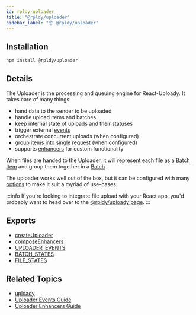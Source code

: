 ```yaml
---
id: rpldy-uploader
title: "@rpldy/uploader"
sidebar_label: "📦 @rpldy/uploader"
---
```


## Installation

```bash npm2yarn
npm install @rpldy/uploader
```

## Details

The Uploader is the processing and queuing engine for React-Uploady.
It takes care of many things:

- hand data to the sender to be uploaded
- handle upload items and batches
- keep internal state of uploads and their statuses
- trigger external [events](../api/uploader#events)
- orchestrate concurrent uploads (when configured)
- group items into single request (when configured)
- supports [enhancers](../getting-started/concepts#enhancer) for custom functionality

When files are handed to the Uploader, it will represent each file as a [Batch Item](../getting-started/concepts#batch-item) and group them together in a [Batch](../getting-started/concepts#batch).

The uploader works well out of the box, but it can be configured with many [options](../api/uploader) to make it suit a myriad of use-cases.

:::info
If you're looking to integrate file upload with your React app, you'd probably want to head over to the [@rpldy/uploady page](rpldy-uploady).
:::

## Exports

* [createUploader](../api/uploader)
* [composeEnhancers](../api/utils/composeEnhancers)
* [UPLOADER_EVENTS](../api/constants#uploaderEvents)
* [BATCH_STATES](../api/constants#batchStates)
* [FILE_STATES](../api/constants#fileStates)

## Related Topics

* [uploady](rpldy-uploady)
* [Uploader Events Guide](../guides/UploaderEvents)
* [Uploader Enhancers Guide](../guides/UploaderEnhancers)
